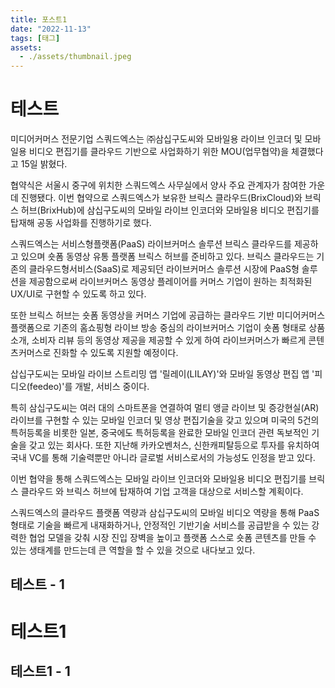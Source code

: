```yaml
---
title: 포스트1
date: "2022-11-13"
tags: [태그]
assets:
  - ./assets/thumbnail.jpeg
---
```


# 테스트

미디어커머스 전문기업 스쿼드엑스는 ㈜삼십구도씨와 모바일용 라이브 인코더 및 모바일용 비디오 편집기를 클라우드 기반으로 사업화하기 위한 MOU(업무협약)을 체결했다고 15일 밝혔다.

협약식은 서울시 중구에 위치한 스쿼드엑스 사무실에서 양사 주요 관계자가 참여한 가운데 진행됐다. 이번 협약으로 스쿼드엑스가 보유한 브릭스 클라우드(BrixCloud)와 브릭스 허브(BrixHub)에 삼십구도씨의 모바일 라이브 인코더와 모바일용 비디오 편집기를 탑재해 공동 사업화를 진행하기로 했다.

스쿼드엑스는 서비스형플랫폼(PaaS) 라이브커머스 솔루션 브릭스 클라우드를 제공하고 있으며 숏폼 동영상 유통 플랫폼 브릭스 허브를 준비하고 있다. 브릭스 클라우드는 기존의 클라우드형서비스(SaaS)로 제공되던 라이브커머스 솔루션 시장에 PaaS형 솔루션을 제공함으로써 라이브커머스 동영상 플레이어를 커머스 기업이 원하는 최적화된 UX/UI로 구현할 수 있도록 하고 있다.

또한 브릭스 허브는 숏폼 동영상을 커머스 기업에 공급하는 클라우드 기반 미디어커머스 플랫폼으로 기존의 홈쇼핑형 라이브 방송 중심의 라이브커머스 기업이 숏폼 형태로 상품 소개, 소비자 리뷰 등의 동영상 제공을 제공할 수 있게 하여 라이브커머스가 빠르게 콘텐츠커머스로 진화할 수 있도록 지원할 예정이다.

삽십구도씨는 모바일 라이브 스트리밍 앱 '릴레이(LILAY)'와 모바일 동영상 편집 앱 '피디오(feedeo)'를 개발, 서비스 중이다.

특히 삼십구도씨는 여러 대의 스마트폰을 연결하여 멀티 앵글 라이브 및 증강현실(AR) 라이브를 구현할 수 있는 모바일 인코더 및 영상 편집기술을 갖고 있으며 미국의 5건의 특허등록을 비롯한 일본, 중국에도 특허등록을 완료한 모바일 인코더 관련 독보적인 기술을 갖고 있는 회사다. 또한 지난해 카카오벤처스, 신한캐피탈등으로 투자를 유치하여 국내 VC를 통해 기술력뿐만 아니라 글로벌 서비스로서의 가능성도 인정을 받고 있다.

이번 협약을 통해 스쿼드엑스는 모바일 라이브 인코더와 모바일용 비디오 편집기를 브릭스 클라우드 와 브릭스 허브에 탑재하여 기업 고객을 대상으로 서비스할 계획이다.

스쿼드엑스의 클라우드 플랫폼 역량과 삼십구도씨의 모바일 비디오 역량을 통해 PaaS형태로 기술을 빠르게 내재화하거나, 안정적인 기반기술 서비스를 공급받을 수 있는 강력한 협업 모델을 갖춰 시장 진입 장벽을 높이고 플랫폼 스스로 숏폼 콘텐츠를 만들 수 있는 생태계를 만드는데 큰 역할을 할 수 있을 것으로 내다보고 있다.

## 테스트 - 1

# 테스트1

## 테스트1 - 1
